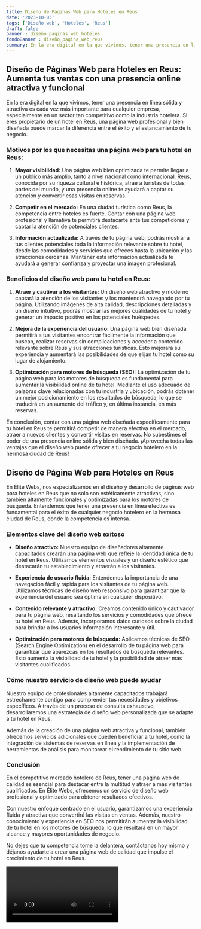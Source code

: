 ```yaml
---
title: Diseño de Páginas Web para Hoteles en Reus
date: '2023-10-03'
tags: ['Diseño web', 'Hoteles', 'Reus']
draft: false
banner : diseño_paginas_web_hoteles
fondoBanner : diseño_pagina_web_reus
summary: En la era digital en la que vivimos, tener una presencia en línea sólida y atractiva es cada vez más importante para cualquier empresa, especialmente en un sector tan competitivo como la industria hotelera. Si eres propietario de un hotel en Reus, una página web profesional y bien diseñada puede marcar la diferencia entre el éxito y el estancamiento de tu negocio.
---
```


## Diseño de Páginas Web para Hoteles en Reus: Aumenta tus ventas con una presencia online atractiva y funcional

En la era digital en la que vivimos, tener una presencia en línea sólida y atractiva es cada vez más importante para cualquier empresa, especialmente en un sector tan competitivo como la industria hotelera. Si eres propietario de un hotel en Reus, una página web profesional y bien diseñada puede marcar la diferencia entre el éxito y el estancamiento de tu negocio.

### Motivos por los que necesitas una página web para tu hotel en Reus:

1. **Mayor visibilidad:** Una página web bien optimizada te permite llegar a un público más amplio, tanto a nivel nacional como internacional. Reus, conocida por su riqueza cultural e histórica, atrae a turistas de todas partes del mundo, y una presencia online te ayudará a captar su atención y convertir esas visitas en reservas.

2. **Competir en el mercado:** En una ciudad turística como Reus, la competencia entre hoteles es fuerte. Contar con una página web profesional y llamativa te permitirá destacarte ante tus competidores y captar la atención de potenciales clientes.

3. **Información actualizada:** A través de tu página web, podrás mostrar a tus clientes potenciales toda la información relevante sobre tu hotel, desde las comodidades y servicios que ofreces hasta la ubicación y las atracciones cercanas. Mantener esta información actualizada te ayudará a generar confianza y proyectar una imagen profesional.

### Beneficios del diseño web para tu hotel en Reus:

1. **Atraer y cautivar a los visitantes:** Un diseño web atractivo y moderno captará la atención de los visitantes y los mantendrá navegando por tu página. Utilizando imágenes de alta calidad, descripciones detalladas y un diseño intuitivo, podrás mostrar las mejores cualidades de tu hotel y generar un impacto positivo en los potenciales huéspedes.

2. **Mejora de la experiencia del usuario:** Una página web bien diseñada permitirá a tus visitantes encontrar fácilmente la información que buscan, realizar reservas sin complicaciones y acceder a contenido relevante sobre Reus y sus atracciones turísticas. Esto mejorará su experiencia y aumentará las posibilidades de que elijan tu hotel como su lugar de alojamiento.

3. **Optimización para motores de búsqueda (SEO):** La optimización de tu página web para los motores de búsqueda es fundamental para aumentar la visibilidad online de tu hotel. Mediante el uso adecuado de palabras clave relacionadas con tu industria y ubicación, podrás obtener un mejor posicionamiento en los resultados de búsqueda, lo que se traducirá en un aumento del tráfico y, en última instancia, en más reservas.

En conclusión, contar con una página web diseñada específicamente para tu hotel en Reus te permitirá competir de manera efectiva en el mercado, atraer a nuevos clientes y convertir visitas en reservas. No subestimes el poder de una presencia online sólida y bien diseñada. ¡Aprovecha todas las ventajas que el diseño web puede ofrecer a tu negocio hotelero en la hermosa ciudad de Reus!

<GifSeo />

<Cta />

## Diseño de Página Web para Hoteles en Reus

En Élite Webs, nos especializamos en el diseño y desarrollo de páginas web para hoteles en Reus que no solo son estéticamente atractivas, sino también altamente funcionales y optimizadas para los motores de búsqueda. Entendemos que tener una presencia en línea efectiva es fundamental para el éxito de cualquier negocio hotelero en la hermosa ciudad de Reus, donde la competencia es intensa.

### Elementos clave del diseño web exitoso

- **Diseño atractivo:** Nuestro equipo de diseñadores altamente capacitados crearán una página web que refleje la identidad única de tu hotel en Reus. Utilizamos elementos visuales y un diseño estético que destacarán tu establecimiento y atraerán a los visitantes.

- **Experiencia de usuario fluida:** Entendemos la importancia de una navegación fácil y rápida para los visitantes de tu página web. Utilizamos técnicas de diseño web responsivo para garantizar que la experiencia del usuario sea óptima en cualquier dispositivo.

- **Contenido relevante y atractivo:** Creamos contenido único y cautivador para tu página web, resaltando los servicios y comodidades que ofrece tu hotel en Reus. Además, incorporamos datos curiosos sobre la ciudad para brindar a los usuarios información interesante y útil.

- **Optimización para motores de búsqueda:** Aplicamos técnicas de SEO (Search Engine Optimization) en el desarrollo de tu página web para garantizar que aparezcas en los resultados de búsqueda relevantes. Esto aumenta la visibilidad de tu hotel y la posibilidad de atraer más visitantes cualificados.

### Cómo nuestro servicio de diseño web puede ayudar

Nuestro equipo de profesionales altamente capacitados trabajará estrechamente contigo para comprender tus necesidades y objetivos específicos. A través de un proceso de consulta exhaustivo, desarrollaremos una estrategia de diseño web personalizada que se adapte a tu hotel en Reus.

Además de la creación de una página web atractiva y funcional, también ofrecemos servicios adicionales que pueden beneficiar a tu hotel, como la integración de sistemas de reservas en línea y la implementación de herramientas de análisis para monitorear el rendimiento de tu sitio web.

### Conclusión

En el competitivo mercado hotelero de Reus, tener una página web de calidad es esencial para destacar entre la multitud y atraer a más visitantes cualificados. En Élite Webs, ofrecemos un servicio de diseño web profesional y optimizado para obtener resultados efectivos.

Con nuestro enfoque centrado en el usuario, garantizamos una experiencia fluida y atractiva que convertirá las visitas en ventas. Además, nuestro conocimiento y experiencia en SEO nos permitirán aumentar la visibilidad de tu hotel en los motores de búsqueda, lo que resultará en un mayor alcance y mayores oportunidades de negocio.

No dejes que tu competencia tome la delantera, contáctanos hoy mismo y déjanos ayudarte a crear una página web de calidad que impulse el crecimiento de tu hotel en Reus.

<Video />

<CtaBot job='Hoteles' city='Reus'/>

<Gmaps query='Reus+españa+maps' />